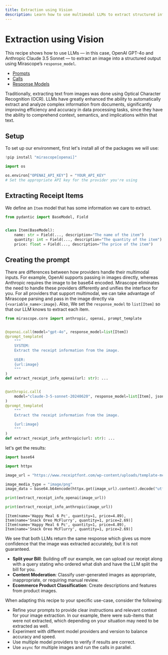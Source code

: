 ```yaml
---
title: Extraction using Vision
description: Learn how to use multimodal LLMs to extract structured information from images with OpenAI and Anthropic models
---
```


# Extraction using Vision

This recipe shows how to use LLMs — in this case, OpenAI GPT-4o and Anthropic Claude 3.5 Sonnet — to extract an image into a structured output using Mirascope’s `response_model`.

<Info title="Mirascope Concepts Used" collapsible={true} defaultOpen={false}>
<ul>
<li><a href="/docs/mirascope/learn/prompts/">Prompts</a></li>
<li><a href="/docs/mirascope/learn/calls/">Calls</a></li>
<li><a href="/docs/mirascope/learn/response_models/">Response Models</a></li>
</ul>
</Info>

<Note title="Background">
<p>
Traditionally, extracting text from images was done using Optical Character Recognition (OCR). LLMs have greatly enhanced the ability to automatically extract and analyze complex information from documents, significantly improving efficiency and accuracy in data processing tasks, since they have the ability to comprehend context, semantics, and implications within that text.
</p>
</Note>

## Setup

To set up our environment, first let's install all of the packages we will use:


```python
!pip install "mirascope[openai]"
```


```python
import os

os.environ["OPENAI_API_KEY"] = "YOUR_API_KEY"
# Set the appropriate API key for the provider you're using
```

## Extracting Receipt Items

We define an `Item` model that has some information we care to extract.


```python
from pydantic import BaseModel, Field


class Item(BaseModel):
    name: str = Field(..., description="The name of the item")
    quantity: int = Field(..., description="The quantity of the item")
    price: float = Field(..., description="The price of the item")
```

## Creating the prompt

There are differences between how providers handle their multimodal inputs. For example, OpenAI supports passing in images directly, whereas Anthropic requires the image to be base64 encoded. Mirascope eliminates the need to handle these providers differently and unifies the interface for you. For all providers that support multimodal, we can take advantage of Mirascope parsing and pass in the image directly via `{<variable_name>:image}`.
Also, We set the `response_model` to `list[Item]` so that our LLM knows to extract each item.



```python
from mirascope.core import anthropic, openai, prompt_template


@openai.call(model="gpt-4o", response_model=list[Item])
@prompt_template(
    """
    SYSTEM:
    Extract the receipt information from the image.
    
    USER:
    {url:image}
    """
)
def extract_receipt_info_openai(url: str): ...


@anthropic.call(
    model="claude-3-5-sonnet-20240620", response_model=list[Item], json_mode=True
)
@prompt_template(
    """
    Extract the receipt information from the image.
    
    {url:image}
    """
)
def extract_receipt_info_anthropic(url: str): ...
```

let's get the results:


```python
import base64

import httpx

image_url = "https://www.receiptfont.com/wp-content/uploads/template-mcdonalds-1-screenshot-fit.png"

image_media_type = "image/png"
image_data = base64.b64encode(httpx.get(image_url).content).decode("utf-8")

print(extract_receipt_info_openai(image_url))

print(extract_receipt_info_anthropic(image_url))
```

    [Item(name='Happy Meal 6 Pc', quantity=1, price=4.89), Item(name='Snack Oreo McFlurry', quantity=1, price=2.69)]
    [Item(name='Happy Meal 6 Pc', quantity=1, price=4.89), Item(name='Snack Oreo McFlurry', quantity=1, price=2.69)]


We see that both LLMs return the same response which gives us more confidence that the image was extracted accurately, but it is not guaranteed.

<Info title="Additional Real-World Examples">
<ul>
<li><b>Split your Bill</b>: Building off our example, we can upload our receipt along with a query stating who ordered what dish and have the LLM split the bill for you.</li>
<li><b>Content Moderation</b>: Classify user-generated images as appropriate, inappropriate, or requiring manual review.</li>
<li><b>Ecommerce Product Classification</b>: Create descriptions and features from product images.</li>
</ul>
</Info>

When adapting this recipe to your specific use-case, consider the following:

- Refine your prompts to provide clear instructions and relevant context for your image extraction. In our example, there were sub-items that were not extracted, which depending on your situation may need to be extracted as well.
- Experiment with different model providers and version to balance accuracy and speed.
- Use multiple model providers to verify if results are correct.
- Use `async` for multiple images and run the calls in parallel.

